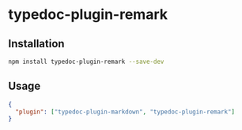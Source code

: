 
# typedoc-plugin-remark

## Installation

```sh npm2yarn
npm install typedoc-plugin-remark --save-dev
```

## Usage

```json filename="typedoc.json"
{
  "plugin": ["typedoc-plugin-markdown", "typedoc-plugin-remark"]
}
```
